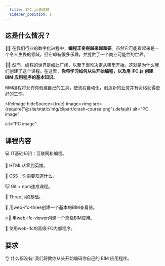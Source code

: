 ```yaml
---
  title: IFC.js速成班
  sidebar_position: 1
---
```



## 这是什么情况？

👩‍💻 在我们行业的数字化进程中，**编程正变得越来越重要**。虽然它可能看起来是一个令人生畏的领域，但它却有很多乐趣，并提供了一个商业可能性的世界。

👩‍🏫 然而，编程的世界是如此广阔，以至于很难决定从哪里开始。这就是为什么我们创建了这个课程。在这里，**你将学习如何从头开始编程，以及用 IFC.js 创建 BIM 应用程序的基本知识**。

<IfcCard>
  BIM编程将允许你创建自己的工具，使流程自动化，创造新的业务并有资格获得更好的工作。
</IfcCard>

<IfcImage
  hideSource={true}
  image=<img
    src={require("@site/static/img/clipart/crash-course.png").default}
    alt="PC image"
  ></img>
  alt="PC image"
></IfcImage>

## 课程内容

<IfcCard>💻 IT基础知识：互联网和编程。</IfcCard>

<IfcCard>🌳 HTML从零到英雄。</IfcCard>

<IfcCard>💅 CSS：你需要知道什么。</IfcCard>

<IfcCard>🐱 Git + npm速成课程。</IfcCard>

<IfcCard>🎥 Three.js的基础。</IfcCard>

<IfcCard>🚀 用web-ifc-three创建一个基本的BIM查看器。</IfcCard>

<IfcCard>🔥🚀 用web-ifc-viewer创建一个高级BIM应用。</IfcCard>

<IfcCard>🧠 使用web-ifc的高级IFC内部程序。</IfcCard>

## 要求

👌 什么都没有! 我们将教你从头开始编码你自己的 BIM 应用程序。
